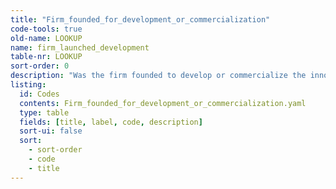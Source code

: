 ```yaml
---
title: "Firm_founded_for_development_or_commercialization"
code-tools: true
old-name: LOOKUP
name: firm_launched_development
table-nr: LOOKUP
sort-order: 0
description: "Was the firm founded to develop or commercialize the innovation"
listing:
  id: Codes
  contents: Firm_founded_for_development_or_commercialization.yaml
  type: table
  fields: [title, label, code, description]
  sort-ui: false
  sort:
    - sort-order
    - code
    - title
---
```


:::{ #Codes }
:::

